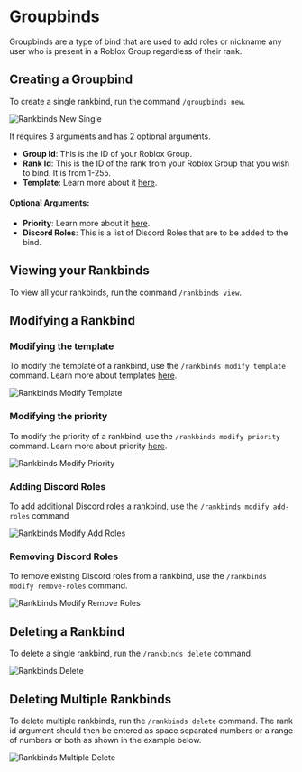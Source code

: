 
# Groupbinds

Groupbinds are a type of bind that are used to add roles or nickname any user who is present in a Roblox Group regardless
of their rank.

## Creating a Groupbind

To create a single rankbind, run the command `/groupbinds new`.

<div className="bg-gradient-to-r from-blue-400 to-pink-500 flex py-2 md:py-4 xl:py-8 px-1 md:px-4 xl:px-6 rounded-sm">
  <Image
    src={rankbindsNewSingle}
    alt="Rankbinds New Single"
    className="rounded-md shadow-xl"
    placeholder="blur"
  />
</div>

It requires 3 arguments and has 2 optional arguments.

- **Group Id**: This is the ID of your Roblox Group.
- **Rank Id**: This is the ID of the rank from your Roblox Group that you wish to bind. It is from 1-255.
- **Template**: Learn more about it [here](/docs/template).

#### Optional Arguments:

- **Priority**: Learn more about it [here](/docs/priority).
- **Discord Roles**: This is a list of Discord Roles that are to be added to the bind.

## Viewing your Rankbinds

To view all your rankbinds, run the command `/rankbinds view`.

## Modifying a Rankbind

### Modifying the template

To modify the template of a rankbind, use the `/rankbinds modify template` command. Learn more about templates [here](/docs/template).

<div className="bg-gradient-to-r from-blue-400 to-pink-500 flex py-8 px-6 rounded-sm">
  <Image
    src={rankbindsModifyTemplate}
    alt="Rankbinds Modify Template"
    className="rounded-md shadow-xl"
  />
</div>

### Modifying the priority

To modify the priority of a rankbind, use the `/rankbinds modify priority` command. Learn more about priority [here](/docs/priority).

<div className="bg-gradient-to-r from-blue-400 to-pink-500 flex py-8 px-6 rounded-sm">
  <Image
    src={rankbindsModifyPriority}
    alt="Rankbinds Modify Priority"
    className="rounded-md shadow-xl"
  />
</div>

### Adding Discord Roles

To add additional Discord roles a rankbind, use the `/rankbinds modify add-roles` command

<div className="bg-gradient-to-r from-blue-400 to-pink-500 flex py-8 px-6 rounded-sm">
  <Image
    src={rankbindsModifyAddRoles}
    alt="Rankbinds Modify Add Roles"
    className="rounded-md shadow-xl"
  />
</div>

### Removing Discord Roles

To remove existing Discord roles from a rankbind, use the `/rankbinds modify remove-roles` command.

<div className="bg-gradient-to-r from-blue-400 to-pink-500 flex py-8 px-6 rounded-sm">
  <Image
    src={rankbindsModifyRemoveRoles}
    alt="Rankbinds Modify Remove Roles"
    className="rounded-md shadow-xl"
  />
</div>

## Deleting a Rankbind

To delete a single rankbind, run the `/rankbinds delete` command.

<div className="bg-gradient-to-r from-blue-400 to-pink-500 flex py-8 px-6 rounded-sm">
  <Image
    src={rankbindsDelete}
    alt="Rankbinds Delete"
    className="rounded-md shadow-xl"
  />
</div>

## Deleting Multiple Rankbinds

To delete multiple rankbinds, run the `/rankbinds delete` command. The rank id argument should then be entered as space separated
numbers or a range of numbers or both as shown in the example below.

<div className="bg-gradient-to-r from-blue-400 to-pink-500 flex py-8 px-6 rounded-sm">
  <Image
    src={rankbindsMultipleDelete}
    alt="Rankbinds Multiple Delete"
    className="rounded-md shadow-xl"
  />
</div>
